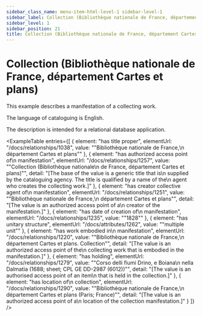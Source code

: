 ```yaml
---
sidebar_class_name: menu-item-html-level-1 sidebar-level-1
sidebar_label: Collection (Bibliothèque nationale de France, département Cartes et plans)
sidebar_level: 1
sidebar_position: 21
title: Collection (Bibliothèque nationale de France, département Cartes et plans)
---
```


# Collection (Bibliothèque nationale de France, département Cartes et plans)

This example describes a manifestation of a collecting work.

The language of cataloguing is English.

The description is intended for a relational database application.

<ExampleTable
  entries={[
    {
      element: "has title proper",
      elementUrl: "/docs/relationships/1038",
      value: "\"Bibliothèque nationale de France,\n                  département Cartes et plans\""
    },
    {
      element: "has authorized access point of\n                      manifestation",
      elementUrl: "/docs/relationships/1257",
      value: "\"Collection (Bibliothèque nationale\n                    de France, département Cartes et plans)\"",
      detail: "[The base of the value is a generic title that is\n                      supplied by the cataloguing agency. The title is qualified by a name of the\n                      agent who creates the collecting work.]"
    },
    {
      element: "has creator collective agent of\n                      manifestation",
      elementUrl: "/docs/relationships/1251",
      value: "\"Bibliothèque nationale de France,\n                    département Cartes et plans\"",
      detail: "[The value is an authorized access point of a\n                      creator of the manifestation.]"
    },
    {
      element: "has date of creation of\n                    manifestation",
      elementUrl: "/docs/relationships/1235",
      value: "\"1828\""
    },
    {
      element: "has unitary structure",
      elementUrl: "/docs/attributes/1262",
      value: "\"multiple unit\""
    },
    {
      element: "has work embodied in\n                      manifestation",
      elementUrl: "/docs/relationships/1220",
      value: "\"Bibliothèque nationale de France,\n                    département Cartes et plans. Collection\"",
      detail: "[The value is an authorized access point of the\n                      collecting work that is embodied in the manifestation.]"
    },
    {
      element: "has holding",
      elementUrl: "/docs/relationships/1279",
      value: "\"Corso delli fiumi Drino, e Boiana\n                    nella Dalmatia (1688; sheet; CPL GE DD-2987 (6012))\"",
      detail: "[The value is an authorised access point of an item\n                      that is held in the collection.]"
    },
    {
      element: "has location of\n                    collection",
      elementUrl: "/docs/relationships/1290",
      value: "\"Bibliothèque nationale de France,\n                    département Cartes et plans (Paris; France)\"",
      detail: "[The value is an authorized access point of a\n                      location of the collection manifestation.]"
    }
  ]}
/>
